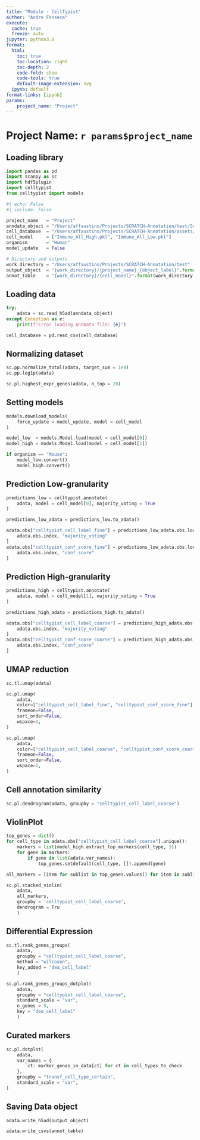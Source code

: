 ```yaml
---
title: "Module - CellTypist"
author: "Andre Fonseca"
execute:
  cache: true
  freeze: auto
jupyter: python3.8
format:
  html:
    toc: true
    toc-location: right
    toc-depth: 2
    code-fold: show
    code-tools: true
    default-image-extension: svg
  ipynb: default
format-links: [ipynb]
params:
    project_name: "Project"
---
```


# Project Name: `r params$project_name`

## Loading library

```python

import pandas as pd
import scanpy as sc
import hdf5plugin
import celltypist
from celltypist import models

```

```python
#| echo: False
#| include: False

project_name   = "Project"
anndata_object = "/Users/affaustino/Projects/SCRATCH-Annotation/test/Sohrab_data_annotation/Sohrab_count/Sohrab_T_cell_counts.h5ad"
cell_database  = "/Users/affaustino/Projects/SCRATCH-Annotation/assets/cell_markers_database.csv"
cell_model     = ["Immune_All_High.pkl", "Immune_All_Low.pkl"]
organism       = "Human"
model_update   = False

# Directory and outputs
work_directory = "/Users/affaustino/Projects/SCRATCH-Annotation/test"
output_object  = "{work_directory}/{project_name}_{object_label}".format(work_directory = work_directory, project_name = project_name, object_label = "annotation_object.h5ad")
annot_table    = "{work_directory}/{cell_model}".format(work_directory = work_directory, cell_model = "Immune_All")

```

## Loading data
```python

try:
    adata = sc.read_h5ad(anndata_object)
except Exception as e:
    print(f"Error loading AnnData file: {e}")

```

```python

cell_database = pd.read_csv(cell_database)

```

## Normalizing dataset

```python

sc.pp.normalize_total(adata, target_sum = 1e4)
sc.pp.log1p(adata)

```

```python

sc.pl.highest_expr_genes(adata, n_top = 20)

```

## Setting models

```python

models.download_models(
    force_update = model_update, model = cell_model
)

```

```python

model_low  = models.Model.load(model = cell_model[0])
model_high = models.Model.load(model = cell_model[1])

if organism == "Mouse":
    model_low.convert()
    model_high.convert()

```

## Prediction Low-granularity

```python

predictions_low = celltypist.annotate(
    adata, model = cell_model[0], majority_voting = True
)

```

```python

predictions_low_adata = predictions_low.to_adata()

```

```python

adata.obs["celltypist_cell_label_fine"] = predictions_low_adata.obs.loc[
    adata.obs.index, "majority_voting"
]
adata.obs["celltypist_conf_score_fine"] = predictions_low_adata.obs.loc[
    adata.obs.index, "conf_score"
]

```

## Prediction High-granularity

```python

predictions_high = celltypist.annotate(
    adata, model = cell_model[1], majority_voting = True
)

```

```python

predictions_high_adata = predictions_high.to_adata()

```

```python

adata.obs["celltypist_cell_label_coarse"] = predictions_high_adata.obs.loc[
    adata.obs.index, "majority_voting"
]
adata.obs["celltypist_conf_score_coarse"] = predictions_high_adata.obs.loc[
    adata.obs.index, "conf_score"
]

```

## UMAP reduction

```python

sc.tl.umap(adata)

```

```python

sc.pl.umap(
    adata,
    color=["celltypist_cell_label_fine", "celltypist_conf_score_fine"],
    frameon=False,
    sort_order=False,
    wspace=1,
)

```

```python

sc.pl.umap(
    adata,
    color=["celltypist_cell_label_coarse", "celltypist_conf_score_coarse"],
    frameon=False,
    sort_order=False,
    wspace=1,
)

```

## Cell annotation similarity

```python

sc.pl.dendrogram(adata, groupby = "celltypist_cell_label_coarse")

```

## ViolinPlot

```python

top_genes = dict()
for cell_type in adata.obs["celltypist_cell_label_coarse"].unique():
    markers = list(model_high.extract_top_markers(cell_type, 3))
    for gene in markers:
        if gene in list(adata.var_names):
            top_genes.setdefault(cell_type, []).append(gene)


```

```python

all_markers = [item for sublist in top_genes.values() for item in sublist]

```

```python

sc.pl.stacked_violin(
    adata,
    all_markers,
    groupby = 'celltypist_cell_label_coarse',
    dendrogram = Tru
    )

```

## Differential Expression

```python

sc.tl.rank_genes_groups(
    adata,
    groupby = "celltypist_cell_label_coarse",
    method = "wilcoxon",
    key_added = "dea_cell_label"
    )

```

```python

sc.pl.rank_genes_groups_dotplot(
    adata,
    groupby = "celltypist_cell_label_coarse",
    standard_scale = "var",
    n_genes = 5,
    key = "dea_cell_label"
    )

```

## Curated markers

```python

sc.pl.dotplot(
    adata,
    var_names = {
        ct: marker_genes_in_data[ct] for ct in cell_types_to_check
    },
    groupby = "transf_cell_type_certain",
    standard_scale = "var",
)

```

## Saving Data object

```python

adata.write_h5ad(output_object)

```

```python

adata.write_csvs(annot_table)

```
